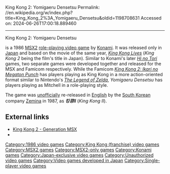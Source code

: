 King Kong 2: Yomigaeru Densetsu
Permalink: //en.wikipedia.org/w/index.php?title=King_Kong_2%3A_Yomigaeru_Densetsu&oldid=1198708631
Accessed on: 2024-06-26T17:00:18.889460



------
King Kong 2: Yomigaeru Densetsu
{{Multiple issues|
{{unreferenced|date=June 2015}}
{{missing information|the game's plot, development, gameplay, and reception|date=June 2015}}
}}
{{Infobox video game
| title = King Kong 2: Yomigaeru Densetsu
| image = King Kong 2 - Yomigaeru Densetsu Coverart.png
| developer = [[Konami]]
| publisher = [[Konami]]
| designer = 
| engine = 
| released = {{vgrelease|JP|December, 1986}}
| genre = [[Role-playing video game]]
| modes = [[Single-player]]
| platforms = [[MSX|MSX2]]
| caption = Artwork by Noriyoshi Ohrai
}}

{{nihongo|'''''King Kong 2: Yomigaeru Densetsu'''''|キングコング2 甦る伝説|Kingu Kongu Tsū: Yomigaeru Densetsu|lit. "King Kong 2: Revived Legend"}} is a 1986 [[MSX2]] [[role-playing video game]] by [[Konami]]. It was released only in [[Japan]] and based on the movie of the same year, ''[[King Kong Lives]]'' (''King Kong 2'' being the film's title in Japan). Similar to Konami's later ''[[Hi no Tori]]'' games, two separate games were developed together and released for the MSX and Famicom respectively. While the Famicom ''[[King Kong 2: Ikari no Megaton Punch]]'' has players playing as King Kong in a more action-oriented format similar to Nintendo's ''[[The Legend of Zelda (video game)|The Legend of Zelda]]'', ''Yomigaeru Densetsu'' has players playing as Mitchell in a role-playing style.

The game was [[Copyright infringement|unofficially]] re-released in [[English language|English]] by the [[South Korea]]n company [[Zemina]] in 1987, as '''''킹콩II''''' (''King Kong II'').

==External links==
* [http://www.generation-msx.nl/msxdb/softwareinfo/929 King Kong 2 - Generation MSX]
* {{Mobygames|/king-kong-2-yomigaeru-densetsu}}

{{KingKong}}
{{Authority control}}

[[Category:1986 video games]]
[[Category:King Kong (franchise) video games]]
[[Category:MSX2 games]]
[[Category:MSX2-only games]]
[[Category:Konami games]]
[[Category:Japan-exclusive video games]]
[[Category:Unauthorized video games]]
[[Category:Video games developed in Japan]]
[[Category:Single-player video games]]